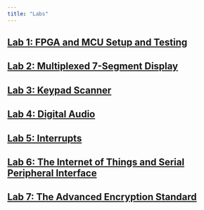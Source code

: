 ```yaml
---
title: "Labs"
---
```

## [Lab 1: FPGA and MCU Setup and Testing](labs/lab1/lab1.qmd)
## [Lab 2: Multiplexed 7-Segment Display](labs/lab2/lab2.qmd)
## [Lab 3: Keypad Scanner](labs/lab3/lab3.qmd)
## [Lab 4: Digital Audio](labs/lab4/lab4.qmd)
## [Lab 5: Interrupts](labs/lab5/lab5.qmd)
## [Lab 6: The Internet of Things and Serial Peripheral Interface](labs/lab6/lab6.qmd)
## [Lab 7: The Advanced Encryption Standard](labs/lab7/lab7.qmd)